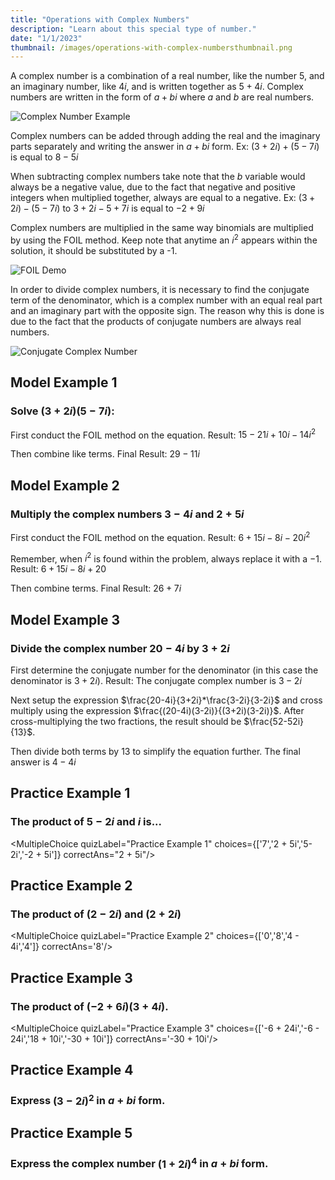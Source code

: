 ```yaml
---
title: "Operations with Complex Numbers"
description: "Learn about this special type of number."
date: "1/1/2023"
thumbnail: /images/operations-with-complex-numbersthumbnail.png
---
```

A complex number is a combination of a real number, like the number $5$, and an imaginary number, like $4i$, and is written together as $5 + 4i$. Complex numbers are written in the form of $a + bi$ where $a$ and $b$ are real numbers.

![Complex Number Example](/images/compexlenumbers.jpg)

Complex numbers can be added through adding the real and the imaginary parts separately and writing the answer in $a + bi$ form. Ex: $(3 + 2i) + (5 - 7i)$ is equal to $8 - 5i$

When subtracting complex numbers take note that the $b$ variable would always be a negative value, due to the fact that negative and positive integers when multiplied together, always are equal to a negative. Ex: $(3 + 2i) - (5 - 7i)$ to $3 + 2i - 5 + 7i$ is equal to $-2 + 9i$

Complex numbers are multiplied in the same way binomials are multiplied by using the FOIL method. Keep note that anytime an $i^2$ appears within the solution, it should be substituted by a -1.

![FOIL Demo](/images/foil-method.png)

In order to divide complex numbers, it is necessary to find the conjugate term of the denominator, which is a complex number with an equal real part and an imaginary part with the opposite sign. The reason why this is done is due to the fact that the products of conjugate numbers are always real numbers.

![Conjugate Complex Number](/images/complex-conjugates.png)

## Model Example 1

### Solve $(3 + 2i)(5 - 7i)$:

First conduct the FOIL method on the equation. Result: $15 - 21i + 10i - 14i^2$

Then combine like terms. Final Result: $29 - 11i$

## Model Example 2

### Multiply the complex numbers $3 - 4i$ and $2 + 5i$

First conduct the FOIL method on the equation. Result: $6 + 15i - 8i - 20i^2$

Remember, when $i^2$ is found within the problem, always replace it with a $-1$. Result: $6 + 15i - 8i +20$

Then combine terms. Final Result: $26 + 7i$

## Model Example 3

### Divide the complex number $20 - 4i$ by $3 + 2i$

First determine the conjugate number for the denominator (in this case the denominator is $3 + 2i$). Result: The conjugate complex number is $3 - 2i$

Next setup the expression $\frac{20-4i}{3+2i}*\frac{3-2i}{3-2i}$ and cross multiply using the expression $\frac{(20-4i)(3-2i)}{(3+2i)(3-2i)}$. After cross-multiplying the two fractions, the result should be $\frac{52-52i}{13}$.

Then divide both terms by $13$ to simplify the equation further. The final answer is $4 - 4i$

## Practice Example 1

### The product of $5-2i$ and $i$ is...

<DesmosCalc divID="645465645"/>

<MultipleChoice quizLabel="Practice Example 1" choices={['7','2 + 5i','5- 2i','-2 + 5i']} correctAns="2 + 5i"/>

## Practice Example 2

### The product of $(2-2i)$ and $(2+2i)$

<DesmosCalc divID="676765765765"/>

<MultipleChoice quizLabel="Practice Example 2" choices={['0','8','4 - 4i','4']} correctAns='8'/>

## Practice Example 3

### The product of $(-2+6i)(3+4i)$.

<DesmosCalc divID="43244321432143226535665"/>

<MultipleChoice quizLabel="Practice Example 3" choices={['-6 + 24i','-6 - 24i','18 + 10i','-30 + 10i']} correctAns='-30 + 10i'/>

## Practice Example 4

### Express $(3-2i)^2$ in $a+bi$ form.

<DesmosCalc divID="3413133243243244423342"/>

<ShortResponse quizLabel="Practice Example 4" regex="^(?=.*5)(?=.*-)(?=.*12)(?=.*i).+" />

## Practice Example 5

### Express the complex number $(1+2i)^4$ in $a + bi$ form.

<DesmosCalc divID="434343543"/>

<ShortResponse quizLabel="Practice Example 5" regex="^(?=.*-)(?=.*7)(?=.*24)(?=.*i).+" />
